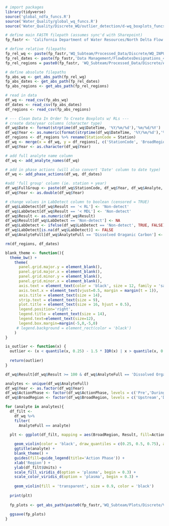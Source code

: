 ```r
# import packages
library(tidyverse)
source('global_ndfa_funcs.R')
source('Water_Quality/global_wq_funcs.R')
source('Water_Quality/Discrete_WQ/outlier_detection/d-wq_boxplots_funcs.R')

# define main FASTR filepath (assumes sync'd with Sharepoint)
fp_fastr <- 'California Department of Water Resources/North Delta Flow Action - Documents/'

# define relative filepaths 
fp_rel_wq <- paste(fp_fastr,'WQ_Subteam/Processed_Data/Discrete/WQ_INPUT_Discrete_Lab_2021-01-25.csv', sep = '')
fp_rel_dates <- paste(fp_fastr,'Data Management/FlowDatesDesignations_45days.csv', sep = '')
fp_rel_regions = paste0(fp_fastr, 'WQ_Subteam/Processed_Data/Discrete/Analysis/NDFA_map.csv')

# define absolute filepaths
fp_abs_wq <- get_abs_path(fp_rel_wq)
fp_abs_dates <- get_abs_path(fp_rel_dates)
fp_abs_regions <- get_abs_path(fp_rel_regions)

# read in data
df_wq <- read_csv(fp_abs_wq) 
df_dates <- read_csv(fp_abs_dates)
df_regions <- read_csv(fp_abs_regions)

# --- Clean Data In Order To Create Boxplots w/ RLs ---
# create date/year columns (character type)
df_wq$Date <- format(strptime(df_wq$DateTime, '%Y/%m/%d'),'%m/%d/%Y')
df_wq$Year <- as.numeric(format(strptime(df_wq$DateTime, '%Y/%m/%d'),'%Y'))
df_regions <- df_regions %>% rename(StationCode = Station)
df_wq <- merge(x = df_wq, y = df_regions[, c('StationCode', 'BroadRegion')], by = 'StationCode')
df_wq$Year <- as.character(df_wq$Year)

# add full analyte name column
df_wq <- add_analyte_names(df_wq)

# add in phase actions (will also convert 'Date' column to date type)
df_wq <- add_phase_actions(df_wq, df_dates)

#add 'full group' column (ie. station + year)
df_wq$FullGroup <- paste(df_wq$StationCode, df_wq$Year, df_wq$Analyte, sep = ',')
df_wq$Year <- as.double(df_wq$Year)

# change values in LabDetect column to boolean (censored = TRUE)
df_wq$LabDetect[df_wq$Result == '< RL'] <- 'Non-detect'
df_wq$LabDetect[df_wq$Result == '< MDL'] <- 'Non-detect'
df_wq$Result <- as.numeric(df_wq$Result)
df_wq$Result[df_wq$LabDetect == 'Non-detect'] <- NA
df_wq$LabDetect <- ifelse(df_wq$LabDetect == 'Non-detect', TRUE, FALSE)
df_wq$LabDetect[is.na(df_wq$LabDetect)] <- FALSE
df_wq$AnalyteFull[df_wq$AnalyteFull == 'Dissolved Oraganic Carbon'] <- 'Dissolved Organic Carbon'

rm(df_regions, df_dates)
```

```r
blank_theme <- function(){
  theme_bw() +
    theme(
      panel.grid.major.y = element_blank(),
      panel.grid.major.x = element_blank(),
      panel.grid.minor.y = element_blank(),
      panel.grid.minor.x = element_blank(),
      axis.text = element_text(color = 'black', size = 12, family = 'sans'),
      axis.text.x = element_text(vjust=0.5, margin = margin(t = 1)),
      axis.title = element_text(size = 14),
      strip.text = element_text(size = 9),
      plot.title = element_text(size = 16, hjust = 0.5),
      legend.position='right',
      legend.title = element_text(size = 14),
      legend.text=element_text(size=12),
      legend.box.margin=margin(-5,0,-5,0)
     # legend.background = element_rect(color = 'black')
    )
}

is_outlier <- function(x) {
  outlier <- (x < quantile(x, 0.25) - 1.5 * IQR(x) | x > quantile(x, 0.75) + 1.5 * IQR(x))
  
  return(outlier)
}
```

```r
df_wq$Result[df_wq$Result >= 100 & df_wq$AnalyteFull == 'Dissolved Organic Carbon'] <- NA

analytes <- unique(df_wq$AnalyteFull)
df_wq$Year <- as.factor(df_wq$Year)
df_wq$ActionPhase <- factor(df_wq$ActionPhase, levels = c('Pre','During','Post'))
df_wq$BroadRegion <- factor(df_wq$BroadRegion, levels = c('Upstream','Downstream'))

for (analyte in analytes){
  df_filt <-
    df_wq %>%
    filter(
      AnalyteFull == analyte)

  plt <- ggplot(df_filt, mapping = aes(BroadRegion, Result, fill=ActionPhase, outlier.color = ActionPhase)) +
    
    geom_violin(color = 'black', draw_quantiles = c(0.25, 0.5, 0.75), alpha = 0.65, size = 0.75) +
    ggtitle(analyte) + 
    blank_theme() +
    guides(fill=guide_legend(title='Action Phase')) +
    xlab('Region') +
    ylab(df_filt$Units) +
    scale_fill_viridis_d(option = 'plasma', begin = 0.3) +
    scale_color_viridis_d(option = 'plasma', begin = 0.3) +
    
    geom_violin(fill = 'transparent', size = 0.9, color = 'black')
  
  print(plt)
  
  fp_plots <- get_abs_path(paste0(fp_fastr,'WQ_Subteam/Plots/Discrete/Violin_Plots/violin_',analyte,'.png'))
  
  ggsave(fp_plots)
}
```


